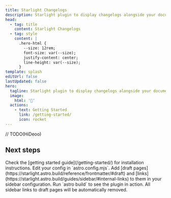 ```yaml
---
title: Starlight Changelogs
description: Starlight plugin to display changelogs alongside your documentation.
head:
  - tag: title
    content: Starlight Changelogs
  - tag: style
    content: |
      .hero-html {
        --size: 12rem;
        font-size: var(--size);
        justify-content: center;
        line-height: var(--size);
      }
template: splash
editUrl: false
lastUpdated: false
hero:
  tagline: Starlight plugin to display changelogs alongside your documentation.
  image:
    html: '📜'
  actions:
    - text: Getting Started
      link: /getting-started/
      icon: rocket
---
```



// TODO(HiDeoo)

## Next steps

<CardGrid stagger>
  <Card title="Install the plugin" icon="puzzle">
    Check the [getting started guide](/getting-started/) for installation instructions.
  </Card>
  <Card title="Configure the plugin" icon="setting">
    Edit your config in `astro.config.mjs`.
  </Card>
  <Card title="Add sidebar links to draft pages" icon="document">
    Add [draft pages](https://starlight.astro.build/reference/frontmatter/#draft) and
    [links](https://starlight.astro.build/guides/sidebar/#internal-links) to them in your sidebar configuration.
  </Card>
  <Card title="Build your project" icon="rocket">
    Run `astro build` to see the plugin in action. All sidebar links to draft pages will be automatically removed.
  </Card>
</CardGrid>
